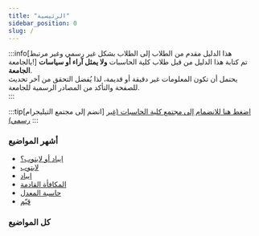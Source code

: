 ```yaml
---
title: "الرئيسية"
sidebar_position: 0
slug: /
---
```



<SearchBar />

:::info[هذا الدليل مقدم من الطلاب إلى الطلاب بشكل غير رسمي وغير مرتبط بالجامعة!]
تم كتابة هذا الدليل من قبل طلاب كلية الحاسبات **ولا يمثل آراء أو سياسات الجامعة**.<br/>
يحتمل أن تكون المعلومات غير دقيقة أو قديمة، لذا يُفضل التحقق من آخر تحديث للصفحة والتأكد من المصادر الرسمية للجامعة.<br/>
:::

:::tip[انضم إلى مجتمع التيليجرام]
[اضغط هنا للانضمام إلى مجتمع كلية الحاسبات (غير رسمي)](https://t.me/uqucc_chat)
:::

### أشهر المواضيع

- [ايباد أو لابتوب؟](/التقنية-والاجهزة/ايباد-او-لابتوب)
- [لابتوب](/التقنية-والاجهزة/لابتوب)
- [ايباد](/التقنية-والاجهزة/ايباد)
- [المكافأة القادمة](/ادوات/المكافاة-القادمة)
- [حاسبة المعدل](/ادوات/حاسبة-المعدل)
- [قيّم](/ادوات/قيّم)

### كل المواضيع

<div className="grid grid-cols-[repeat(auto-fill,minmax(350px,1fr))] gap-4">
    <DocCard item={{type: 'link', label: 'الجامعة والإجراءات الأكاديمية', href: '/category/الجامعة-والإجراءات-الأكاديمية'}} />
    <DocCard item={{type: 'link', label: 'التقنية والأجهزة', href: '/category/التقنية-والأجهزة'}} />
    <DocCard item={{type: 'link', label: 'المجتمع', href: '/category/المجتمع'}} />
    <DocCard item={{type: 'link', label: 'أدوات', href: '/category/أدوات'}} />
</div>
